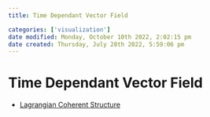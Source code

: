```yaml
---
title: Time Dependant Vector Field

categories: ['visualization']
date modified: Monday, October 10th 2022, 2:02:15 pm
date created: Thursday, July 28th 2022, 5:59:06 pm
---
```


# Time Dependant Vector Field
- [Lagrangian Coherent Structure](Lagrangian%20Coherent%20Structure.qmd)



